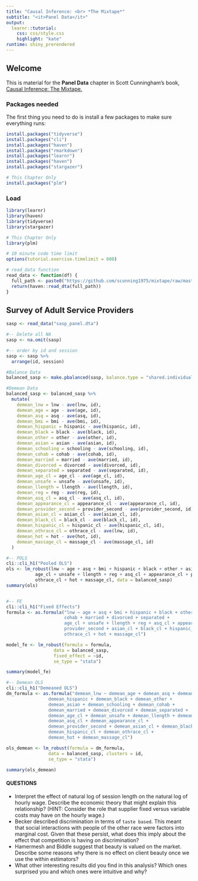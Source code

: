```yaml
---
title: "Causal Inference: <br> *The Mixtape*"
subtitle: "<it>Panel Data</it>"
output: 
  learnr::tutorial:
    css: css/style.css
    highlight: "kate"
runtime: shiny_prerendered
---
```


## Welcome

This is material for the **Panel Data** chapter in Scott Cunningham's book, [Causal Inference: The Mixtape.](https://mixtape.scunning.com/)

### Packages needed

The first thing you need to do is install a few packages to make sure everything runs:

```r
install.packages("tidyverse")
install.packages("cli")
install.packages("haven")
install.packages("rmarkdown")
install.packages("learnr")
install.packages("haven")
install.packages("stargazer")

# This Chapter Only
install.packages("plm")
```

### Load

```r
library(learnr)
library(haven)
library(tidyverse)
library(stargazer)

# This Chapter Only
library(plm)

# 10 minute code time limit
options(tutorial.exercise.timelimit = 600)

# read_data function
read_data <- function(df) {
  full_path <- paste0("https://github.com/scunning1975/mixtape/raw/master/", df)
  return(haven::read_dta(full_path))
}

```


## Survey of Adult Service Providers

```r

sasp <- read_data("sasp_panel.dta")

#-- Delete all NA
sasp <- na.omit(sasp)

#-- order by id and session 
sasp <- sasp %>% 
  arrange(id, session)

#Balance Data
balanced_sasp <- make.pbalanced(sasp, balance.type = "shared.individuals")

#Demean Data
balanced_sasp <- balanced_sasp %>% 
  mutate( 
    demean_lnw = lnw - ave(lnw, id),
    demean_age = age - ave(age, id),
    demean_asq = asq - ave(asq, id),
    demean_bmi = bmi - ave(bmi, id),
    demean_hispanic = hispanic - ave(hispanic, id),
    demean_black = black - ave(black, id),
    demean_other = other - ave(other, id),
    demean_asian = asian - ave(asian, id),
    demean_schooling = schooling - ave(schooling, id),
    demean_cohab = cohab - ave(cohab, id),
    demean_married = married - ave(married, id),
    demean_divorced = divorced - ave(divorced, id),
    demean_separated = separated - ave(separated, id),
    demean_age_cl = age_cl - ave(age_cl, id),
    demean_unsafe = unsafe - ave(unsafe, id),
    demean_llength = llength - ave(llength, id),
    demean_reg = reg - ave(reg, id),
    demean_asq_cl = asq_cl - ave(asq_cl, id),
    demean_appearance_cl = appearance_cl - ave(appearance_cl, id),
    demean_provider_second = provider_second - ave(provider_second, id),
    demean_asian_cl = asian_cl - ave(asian_cl, id),
    demean_black_cl = black_cl - ave(black_cl, id),
    demean_hispanic_cl = hispanic_cl - ave(hispanic_cl, id),
    demean_othrace_cl = othrace_cl - ave(lnw, id),
    demean_hot = hot - ave(hot, id),
    demean_massage_cl = massage_cl - ave(massage_cl, id)
  )

#-- POLS
cli::cli_h1("Pooled OLS") 
ols <- lm_robust(lnw ~ age + asq + bmi + hispanic + black + other + asian + schooling + cohab + married + divorced + separated + 
           age_cl + unsafe + llength + reg + asq_cl + appearance_cl + provider_second + asian_cl + black_cl + hispanic_cl + 
           othrace_cl + hot + massage_cl, data = balanced_sasp)
summary(ols)


#-- FE
cli::cli_h1("Fixed Effects") 
formula <- as.formula("lnw ~ age + asq + bmi + hispanic + black + other + asian + schooling + 
                      cohab + married + divorced + separated + 
                      age_cl + unsafe + llength + reg + asq_cl + appearance_cl + 
                      provider_second + asian_cl + black_cl + hispanic_cl + 
                      othrace_cl + hot + massage_cl")

model_fe <- lm_robust(formula = formula,
                  data = balanced_sasp, 
                  fixed_effect = ~id, 
                  se_type = "stata")

summary(model_fe)

#-- Demean OLS
cli::cli_h1("Demeaned OLS") 
dm_formula <- as.formula("demean_lnw ~ demean_age + demean_asq + demean_bmi + 
                demean_hispanic + demean_black + demean_other +
                demean_asian + demean_schooling + demean_cohab + 
                demean_married + demean_divorced + demean_separated +
                demean_age_cl + demean_unsafe + demean_llength + demean_reg + 
                demean_asq_cl + demean_appearance_cl + 
                demean_provider_second + demean_asian_cl + demean_black_cl + 
                demean_hispanic_cl + demean_othrace_cl +
                demean_hot + demean_massage_cl")

ols_demean <- lm_robust(formula = dm_formula, 
                data = balanced_sasp, clusters = id,
                se_type = "stata")

summary(ols_demean)

```

#### QUESTIONS
- Interpret the effect of natural log of session length on the natural log of hourly wage.  Describe the economic theory that might explain this relationship?  (HINT: Consider the role that supplier fixed versus variable costs may have on the hourly wage.)
- Becker described discrimination in terms of ``taste based``.  This meant that social interactions with people of the other race were factors into marginal cost.  Given that these persist, what does this imply about the effect that competition is having on discrimination?
- Hamermesh and Biddle suggest that beauty is valued on the market.  Describe some reasons why there is no effect on client beauty once we use the within estimators?
- What other interesting results did you find in this analysis?  Which ones surprised you and which ones were intuitive and why?

